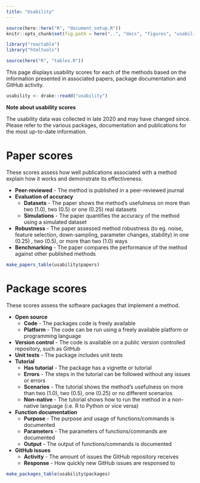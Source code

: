 ```yaml
---
title: "Usability"
---
```


```r
source(here::here("R", "document_setup.R"))
knitr::opts_chunk$set(fig.path = here("..", "docs", "figures", "usability"))
```

```r
library("reactable")
library("htmltools")
```

```r
source(here("R", "tables.R"))
```

This page displays usability scores for each of the methods based on the
information presented in associated papers, package documentation and GitHub
activity.

```r
usability <- drake::readd("usability")
```

:::: {.noticebox}
<!-- :::{.center} -->
**Note about usability scores**
<!-- ::: -->

The usability data was collected in late 2020 and may have changed since.
Please refer to the various packages, documentation and publications for the most up-to-date information.
::::

Paper scores
============

These scores assess how well publications associated with a method explain how it works and demonstrate its effectiveness.

* **Peer-reviewed** - The method is published in a peer-reviewed journal
* **Evaluation of accuracy**
  * **Datasets** - The paper shows the method's usefulness on more than two (1.0), two (0.5) or one (0.25) real datasets
  * **Simulations** - The paper quantifies the accuracy of the method using a simulated dataset
* **Robustness** - The paper assessed method robustness (to eg. noise, feature selection, down-sampling, parameter changes, stability) in one (0.25) , two (0.5), or more than two (1.0) ways
* **Benchmarking** - The paper compares the performance of the method against other published methods

```r
make_papers_table(usability$papers)
```

Package scores
==============

These scores assess the software packages that implement a method.

* **Open source**
  * **Code** - The packages code is freely available
  * **Platform** - The code can be run using a freely available platform or programming language
* **Version control** - The code is available on a public version controlled repository, such as GitHub
* **Unit tests** - The package includes unit tests
* **Tutorial**
  * **Has tutorial** - The package has a vignette or tutorial
  * **Errors** - The steps in the tutorial can be followed without any issues or errors
  * **Scenarios** - The tutorial shows the method's usefulness on more than two (1.0), two (0.5), one (0.25) or no different scenarios
  * **Non-native** - The tutorial shows how to run the method in a non-native language (i.e. R to Python or vice versa)
* **Function documentation**
  * **Purpose** - The purpose and usage of functions/commands is documented
  * **Parameters** - The parameters of functions/commands are documented
  * **Output** - The output of functions/commands is documented
* **GitHub issues**
  * **Activity** - The amount of issues the GitHub repository receives
  * **Response** - How quickly new GitHub issues are responsed to

```r
make_packages_table(usability$packages)
```
